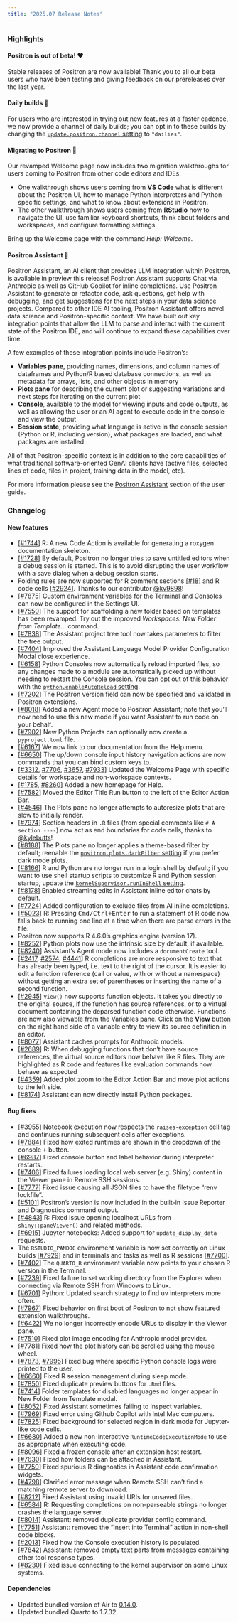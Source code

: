```yaml
---
title: "2025.07 Release Notes"
---
```


### Highlights

#### Positron is out of beta! ❤️

Stable releases of Positron are now available! Thank you to all our beta users who have been testing and giving feedback on our prereleases over the last year. 

#### Daily builds 🪩

For users who are interested in trying out new features at a faster cadence, we now provide a channel of daily builds; you can opt in to these builds by changing the [`update.positron.channel` setting](positron://settings/update.positron.channel) to `"dailies"`. 

#### Migrating to Positron 💫

Our revamped Welcome page now includes two migration walkthroughs for users coming to Positron from other code editors and IDEs:

- One walkthrough shows users coming from **VS Code** what is different about the Positron UI, how to manage Python interpreters and Python-specific settings, and what to know about extensions in Positron.
- The other walkthrough shows users coming from **RStudio** how to navigate the UI, use familiar keyboard shortcuts, think about folders and workspaces, and configure formatting settings.

Bring up the Welcome page with the command _Help: Welcome_.

#### Positron Assistant 🤖

Positron Assistant, an AI client that provides LLM integration within Positron, is available in preview this release! Positron Assistant supports Chat via Anthropic as well as GitHub Copilot for inline completions. Use Positron Assistant to generate or refactor code, ask questions, get help with debugging, and get suggestions for the next steps in your data science projects. Compared to other IDE AI tooling, Positron Assistant offers novel data science and Positron-specific context. We have built out key integration points that allow the LLM to parse and interact with the current state of the Positron IDE, and will continue to expand these capabilities over time.

A few examples of these integration points include Positron’s:

- **Variables pane**, providing names, dimensions, and column names of dataframes and Python/R based database connections, as well as metadata for arrays, lists, and other objects in memory
- **Plots pane** for describing the current plot or suggesting variations and next steps for iterating on the current plot
- **Console**, available to the model for viewing inputs and code outputs, as well as allowing the user or an AI agent to execute code in the console and view the output
- **Session state**, providing what language is active in the console session (Python or R, including version), what packages are loaded, and what packages are installed

All of that Positron-specific context is in addition to the core capabilities of what traditional software-oriented GenAI clients have (active files, selected lines of code, files in project, training data in the model, etc).

For more information please see the [Positron Assistant](https://positron.posit.co/assistant.html) section of the user guide.

<div id="checkbox"></div>

### Changelog

#### New features

- [[#1744](https://github.com/posit-dev/positron/issues/1744)] R: A new Code Action is available for generating a roxygen documentation skeleton.
- [[#1728](https://github.com/posit-dev/positron/issues/1728)] By default, Positron no longer tries to save untitled editors when a debug session is started. This is to avoid disrupting the user workflow with a save dialog when a debug session starts.
- Folding rules are now supported for R comment sections [[#18]](https://github.com/posit-dev/positron/issues/18) and R code cells [[#2924]](https://github.com/posit-dev/positron/issues/2924). Thanks to our contributor [@kv9898](https://github.com/kv9898)!
- [[#7875](https://github.com/posit-dev/positron/issues/7875)] Custom environment variables for the Terminal and Consoles can now be configured in the Settings UI.
- [[#7550](https://github.com/posit-dev/positron/issues/7550)] The support for scaffolding a new folder based on templates has been revamped. Try out the improved _Workspaces: New Folder from Template..._ command.
- [[#7838](https://github.com/posit-dev/positron/issues/7838)] The Assistant project tree tool now takes parameters to filter the tree output.
- [[#7404](https://github.com/posit-dev/positron/issues/7404)] Improved the Assistant Language Model Provider Configuration Modal close experience.
- [[#6158](https://github.com/posit-dev/positron/issues/6158)] Python Consoles now automatically reload imported files, so any changes made to a module are automatically picked up without needing to restart the Console session. You can opt out of this behavior with the [`python.enableAutoReload` setting](positron://settings/python.enableAutoReload).
- [[#7202](https://github.com/posit-dev/positron/issues/7202)] The Positron version field can now be specified and validated in Positron extensions.
- [[#8018](https://github.com/posit-dev/positron/issues/8018)] Added a new Agent mode to Positron Assistant; note that you'll now need to use this new mode if you want Assistant to run code on your behalf.
- [[#7902](https://github.com/posit-dev/positron/issues/7902)] New Python Projects can optionally now create a `pyproject.toml` file.
- [[#6167](https://github.com/posit-dev/positron/issues/6167)] We now link to our documentation from the Help menu.
- [[#6650](https://github.com/posit-dev/positron/issues/6650)] The up/down console input history navigation actions are now commands that you can bind custom keys to.
- [[#3312](https://github.com/posit-dev/positron/issues/3312), [#7706](https://github.com/posit-dev/positron/issues/7706), [#3657](https://github.com/posit-dev/positron/issues/3657), [#7933](https://github.com/posit-dev/positron/issues/7933)] Updated the Welcome Page with specific details for workspace and non-workspace contexts.
- [[#1785](https://github.com/posit-dev/positron/issues/1785), [#8260](https://github.com/posit-dev/positron/issues/8260)] Added a new homepage for Help.
- [[#7582](https://github.com/posit-dev/positron/issues/7582)] Moved the Editor Title Run button to the left of the Editor Action Bar. 
- [[#4546](https://github.com/posit-dev/positron/issues/4546)] The Plots pane no longer attempts to autoresize plots that are slow to initially render. 
- [[#7974](https://github.com/posit-dev/positron/issues/7974)] Section headers in `.R` files (from special comments like `# A section ----`) now act as end boundaries for code cells, thanks to [@kylebutts](https://github.com/kylebutts)!
- [[#8188](https://github.com/posit-dev/positron/issues/8188)] The Plots pane no longer applies a theme-based filter by default; reenable the [`positron.plots.darkFilter` setting](positron://settings/positron.plots.darkFilter) if you prefer dark mode plots.
- [[#8166](https://github.com/posit-dev/positron/issues/8166)] R and Python are no longer run in a login shell by default; if you want to use shell startup scripts to customize R and Python session startup, update the [`kernelSupervisor.runInShell` setting](positron://settings/kernelSupervisor.runInShell). 
- [[#8178](https://github.com/posit-dev/positron/issues/8178)] Enabled streaming edits in Assistant inline editor chats by default.
- [[#7724](https://github.com/posit-dev/positron/issues/7724)] Added configuration to exclude files from AI inline completions.
- [[#5023](https://github.com/posit-dev/positron/issues/5023)] R: Pressing <kbd>Cmd/Ctrl+Enter</kbd> to run a statement of R code now falls back to running one line at a time when there are parse errors in the file.
- Positron now supports R 4.6.0's graphics engine (version 17).
- [[#8252](https://github.com/posit-dev/positron/issues/8252)] Python plots now use the intrinsic size by default, if available.
- [[#8240](https://github.com/posit-dev/positron/issues/8240)] Assistant's Agent mode now includes a `documentCreate` tool.
- [[#2417](https://github.com/posit-dev/positron/issues/2417), [#2574](https://github.com/posit-dev/positron/issues/2574), [#4441](https://github.com/posit-dev/positron/issues/4441)] R completions are more responsive to text that has already been typed, i.e. text to the right of the cursor. It is easier to edit a function reference (call or value, with or without a namespace) without getting an extra set of parentheses or inserting the name of a second function.
- [[#2945](https://github.com/posit-dev/positron/issues/2945)] `View()` now supports function objects. It takes you directly to the original source, if the function has source references, or to a virtual document containing the deparsed function code otherwise. Functions are now also viewable from the Variables pane. Click on the **View** button on the right hand side of a variable entry to view its source definition in an editor.
- [[#8077](https://github.com/posit-dev/positron/issues/8077)] Assistant caches prompts for Anthropic models.
- [[#2689](https://github.com/posit-dev/positron/issues/2689)] R: When debugging functions that don't have source references, the virtual source editors now behave like R files. They are highlighted as R code and features like evaluation commands now behave as expected
- [[#4359](https://github.com/posit-dev/positron/issues/4359)] Added plot zoom to the Editor Action Bar and move plot actions to the left side.
- [[#8174](https://github.com/posit-dev/positron/issues/8174)] Assistant can now directly install Python packages.

#### Bug fixes

- [[#3955](https://github.com/posit-dev/positron/issues/3955)] Notebook execution now respects the `raises-exception` cell tag and continues running subsequent cells after exceptions.
- [[#7884](https://github.com/posit-dev/positron/issues/7884)] Fixed how exited runtimes are shown in the dropdown of the console <kbd>+</kbd> button.
- [[#6987](https://github.com/posit-dev/positron/issues/6987)] Fixed console button and label behavior during interpreter restarts.
- [[#7406](https://github.com/posit-dev/positron/issues/7406)] Fixed failures loading local web server (e.g. Shiny) content in the Viewer pane in Remote SSH sessions.
- [[#7777](https://github.com/posit-dev/positron/issues/7777)] Fixed issue causing all JSON files to have the filetype "renv lockfile".
- [[#5101](https://github.com/posit-dev/positron/issues/5101)] Positron's version is now included in the built-in Issue Reporter and Diagnostics command output.
- [[#4843](https://github.com/posit-dev/positron/issues/4843)] R: Fixed issue opening localhost URLs from `shiny::paneViewer()` and related methods. 
- [[#6915](https://github.com/posit-dev/positron/issues/6915)] Jupyter notebooks: Added support for `update_display_data` requests.
- The `RSTUDIO_PANDOC` environment variable is now set correctly on Linux builds [[#7929](https://github.com/posit-dev/positron/issues/7929)] and in terminals and tasks as well as R sessions [[#7700](https://github.com/posit-dev/positron/issues/7700)].
- [[#7402](https://github.com/posit-dev/positron/issues/7402)] The `QUARTO_R` environment variable now points to your chosen R version in the Terminal.
- [[#7239](https://github.com/posit-dev/positron/issues/7239)] Fixed failure to set working directory from the Explorer when connecting via Remote SSH from Windows to Linux.
- [[#6701](https://github.com/posit-dev/positron/issues/6701)] Python: Updated search strategy to find uv interpreters more often.
- [[#7967](https://github.com/posit-dev/positron/issues/7967)] Fixed behavior on first boot of Positron to not show featured extension walkthroughs.
- [[#6422](https://github.com/posit-dev/positron/issues/6422)] We no longer incorrectly encode URLs to display in the Viewer pane.
- [[#7510](https://github.com/posit-dev/positron/issues/7510)] Fixed plot image encoding for Anthropic model provider.
- [[#7781](https://github.com/posit-dev/positron/issues/7781)] Fixed how the plot history can be scrolled using the mouse wheel.
- [[#7873](https://github.com/posit-dev/positron/issues/7873), [#7995](https://github.com/posit-dev/positron/issues/7995)] Fixed bug where specific Python console logs were printed to the user.
- [[#6660](https://github.com/posit-dev/positron/issues/6660)] Fixed R session management during sleep mode.
- [[#7850](https://github.com/posit-dev/positron/issues/7850)] Fixed duplicate preview buttons for `.Rmd` files.
- [[#7414](https://github.com/posit-dev/positron/issues/7414)] Folder templates for disabled languages no longer appear in New Folder from Template modal.
- [[#8052](https://github.com/posit-dev/positron/issues/8052)] Fixed Assistant sometimes failing to inspect variables.
- [[#7969](https://github.com/posit-dev/positron/issues/7969)] Fixed error using Github Copilot with Intel Mac computers.
- [[#7825](https://github.com/posit-dev/positron/issues/7825)] Fixed background for selected region in dark mode for Jupyter-like code cells.
- [[#6680](https://github.com/posit-dev/positron/issues/6680)] Added a new non-interactive `RuntimeCodeExecutionMode` to use as appropriate when executing code.
- [[#8096](https://github.com/posit-dev/positron/issues/8096)] Fixed a frozen console after an extension host restart.
- [[#7630](https://github.com/posit-dev/positron/issues/7630)] Fixed how folders can be attached in Assistant.
- [[#7750](https://github.com/posit-dev/positron/issues/7750)] Fixed spurious R diagnostics in Assistant code confirmation widgets.
- [[#4798](https://github.com/posit-dev/positron/issues/4798)] Clarified error message when Remote SSH can't find a matching remote server to download.
- [[#8212](https://github.com/posit-dev/positron/issues/8212)] Fixed Assistant using invalid URIs for unsaved files.
- [[#6584](https://github.com/posit-dev/positron/issues/6584)] R: Requesting completions on non-parseable strings no longer crashes the language server.
- [[#8014](https://github.com/posit-dev/positron/issues/8014)] Assistant: removed duplicate provider config command.
- [[#7751](https://github.com/posit-dev/positron/issues/7751)] Assistant: removed the "Insert into Terminal" action in non-shell code blocks.
- [[#2013](https://github.com/posit-dev/positron/issues/2013)] Fixed how the Console execution history is populated.
- [[#7842](https://github.com/posit-dev/positron/issues/7842)] Assistant: removed empty text parts from messages containing other tool response types.
- [[#8230](https://github.com/posit-dev/positron/issues/8230)] Fixed issue connecting to the kernel supervisor on some Linux systems.

#### Dependencies

- Updated bundled version of Air to [0.14.0](https://github.com/posit-dev/air/blob/main/editors/code/CHANGELOG.md#0140).
- Updated bundled Quarto to 1.7.32.
